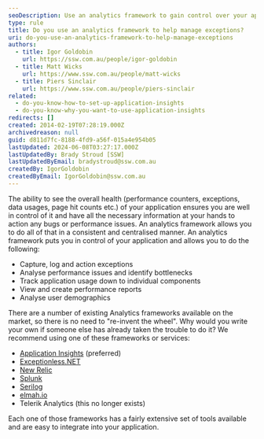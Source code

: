 ```yaml
---
seoDescription: Use an analytics framework to gain control over your application's performance, exceptions, and usage, allowing you to identify and address issues effectively.
type: rule
title: Do you use an analytics framework to help manage exceptions?
uri: do-you-use-an-analytics-framework-to-help-manage-exceptions
authors:
  - title: Igor Goldobin
    url: https://ssw.com.au/people/igor-goldobin
  - title: Matt Wicks
    url: https://www.ssw.com.au/people/matt-wicks
  - title: Piers Sinclair
    url: https://www.ssw.com.au/people/piers-sinclair
related:
  - do-you-know-how-to-set-up-application-insights
  - do-you-know-why-you-want-to-use-application-insights
redirects: []
created: 2014-02-19T07:28:19.000Z
archivedreason: null
guid: d811d7fc-8188-4fd9-a56f-015a4e954b05
lastUpdated: 2024-06-08T03:27:17.000Z
lastUpdatedBy: Brady Stroud [SSW]
lastUpdatedByEmail: bradystroud@ssw.com.au
createdBy: IgorGoldobin
createdByEmail: IgorGoldobin@ssw.com.au
---
```


The ability to see the overall health (performance counters, exceptions, data usages, page hit counts etc.) of your application ensures you are well in control of it and have all the necessary information at your hands to action any bugs or performance issues. An analytics framework allows you to do all of that in a consistent and centralised manner.
An analytics framework puts you in control of your application and allows you to do the following:

- Capture, log and action exceptions
- Analyse performance issues and identify bottlenecks
- Track application usage down to individual components
- View and create performance reports
- Analyse user demographics

There are a number of existing Analytics frameworks available on the market, so there is no need to "re-invent the wheel". Why would you write your own if someone else has already taken the trouble to do it? We recommend using one of these frameworks or services:

- [Application Insights](/rules-to-better-application-insights) (preferred)
- [Exceptionless.NET](https://exceptionless.com/)
- [New Relic](https://docs.newrelic.com/docs/agents/net-agent/net-agent-api/)
- [Splunk](https://www.splunk.com/)
- [Serilog](https://serilog.net/)
- [elmah.io](https://elmah.io/)
- Telerik Analytics (this no longer exists)

Each one of those frameworks has a fairly extensive set of tools available and are easy to integrate into your application.
